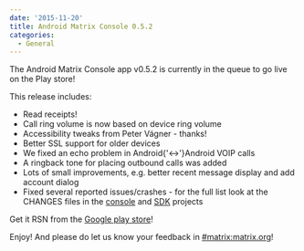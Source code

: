 ```yaml
---
date: '2015-11-20'
title: Android Matrix Console 0.5.2
categories:
  - General
---
```


The Android Matrix Console app v0.5.2 is currently in the queue to go live on the Play store!

This release includes:
<ul>
	<li>Read receipts!</li>
	<li>Call ring volume is now based on device ring volume</li>
	<li>Accessibility tweaks from Peter Vágner - thanks!</li>
	<li>Better SSL support for older devices</li>
	<li>We fixed an echo problem in Android{'<->'}Android VOIP calls</li>
	<li>A ringback tone for placing outbound calls was added</li>
	<li>Lots of small improvements, e.g. better recent message display and add account dialog</li>
	<li>Fixed several reported issues/crashes - for the full list look at the CHANGES files in the <a href="https://github.com/matrix-org/matrix-android-console/blob/master/CHANGES.rst">console</a> and <a href="https://github.com/matrix-org/matrix-android-sdk/blob/master/CHANGES.rst">SDK</a> projects</li>
</ul>

Get it RSN from the <a href="https://play.google.com/store/apps/details?id=org.matrix.androidsdk.alpha">Google play store</a>!

Enjoy! And please do let us know your feedback in <a href="https://matrix.org/beta/#/room/#matrix:matrix.org">#matrix:matrix.org</a>!

